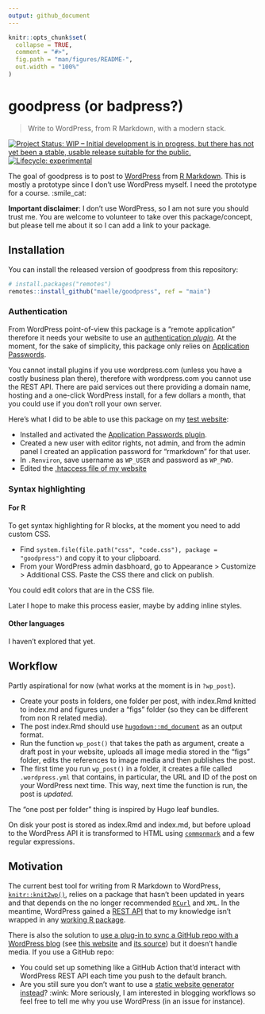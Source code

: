 ```yaml
---
output: github_document
---
```


<!-- README.md is generated from README.Rmd. Please edit that file -->

```r
knitr::opts_chunk$set(
  collapse = TRUE,
  comment = "#>",
  fig.path = "man/figures/README-",
  out.width = "100%"
)
```

# goodpress (or badpress?)

> Write to WordPress, from R Markdown, with a modern stack.

<!-- badges: start -->
[![Project Status: WIP – Initial development is in progress, but there has not yet been a stable, usable release suitable for the public.](https://www.repostatus.org/badges/latest/wip.svg)](https://www.repostatus.org/#wip)
[![Lifecycle: experimental](https://img.shields.io/badge/lifecycle-experimental-orange.svg)](https://www.tidyverse.org/lifecycle/#experimental)
<!-- badges: end -->

The goal of goodpress is to post to [WordPress](https://wordpress.org/) from [R Markdown](https://rmarkdown.rstudio.com/).
This is mostly a prototype since I don't use WordPress myself.
I need the prototype for a course. :smile_cat:

**Important disclaimer**: I don't use WordPress, so I am not sure you should trust me.
You are welcome to volunteer to take over this package/concept, but please tell me about it 
so I can add a link to your package.

## Installation

You can install the released version of goodpress from this repository:

``` r
# install.packages("remotes")
remotes::install_github("maelle/goodpress", ref = "main")
```

### Authentication

From WordPress point-of-view this package is a "remote application" therefore it needs your website to use an [authentication _plugin_](https://developer.wordpress.org/rest-api/using-the-rest-api/authentication/#authentication-plugins).
At the moment, for the sake of simplicity, this package only relies on [Application Passwords](https://wordpress.org/plugins/application-passwords/).

You cannot install plugins if you use wordpress.com (unless you have a costly business plan there), therefore with wordpress.com you cannot use the REST API.
There are paid services out there providing a domain name, hosting and a one-click WordPress install, 
for a few dollars a month,
that you could use if you don't roll your own server.

Here's what I did to be able to use this package on my [test website](https://rmd-wordpress.eu/):

* Installed and activated the [Application Passwords plugin](https://wordpress.org/plugins/application-passwords/).
* Created a new user with editor rights, not admin, and from the admin panel I created an application password for "rmarkdown" for that user.
* In `.Renviron`, save username as `WP_USER` and password as `WP_PWD`.
* Edited the [.htaccess file of my website](https://github.com/georgestephanis/application-passwords/wiki/Basic-Authorization-Header----Missing)

### Syntax highlighting

#### For R

To get syntax highlighting for R blocks, at the moment you need to add custom CSS.

* Find `system.file(file.path("css", "code.css"), package = "goodpress")` and copy it to your clipboard.
* From your WordPress admin dasbhoard, go to Appearance > Customize > Additional CSS. Paste the CSS there and click on publish.

You could edit colors that are in the CSS file.

Later I hope to make this process easier, maybe by adding inline styles.

#### Other languages

I haven't explored that yet.

## Workflow
Partly aspirational for now (what works at the moment is in `?wp_post`).

* Create your posts in folders, one folder per post, with index.Rmd knitted to index.md and figures under a "figs" folder (so they can be different from non R related media).
* The post index.Rmd should use [`hugodown::md_document`](https://hugodown.r-lib.org/reference/md_document.html) as an output format.
* Run the function `wp_post()` that takes the path as argument, create a draft post in your website, uploads all image media stored in the "figs" folder, edits the references to image media and then publishes the post. 
* The first time you run `wp_post()` in a folder, it creates a file called `.wordpress.yml` that contains, in particular, the URL and ID of the post on your WordPress next time. This way, next time the function is run, the post is _updated_.

The "one post per folder" thing is inspired by Hugo leaf bundles. 

On disk your post is stored as index.Rmd and index.md, but before upload to the WordPress API it is transformed to HTML using [`commonmark`](https://github.com/jeroen/commonmark) and a few regular expressions.

## Motivation

The current best tool for writing from R Markdown to WordPress, [`knitr::knit2wp()`](http://tobiasdienlin.com/2019/03/08/how-to-publish-a-blog-post-on-wordpress-using-rmarkdown/), relies on a package that hasn't been updated in years and that depends on the no longer recommended [`RCurl`](https://frie.codes/curl-vs-rcurl/) and `XML`.
In the meantime, WordPress gained a [REST API](https://developer.wordpress.org/rest-api/) that to my knowledge isn't wrapped in any [working R package](https://github.com/jaredlander/wordpressr).

There is also the solution to [use a plug-in to sync a GitHub repo with a WordPress blog](https://github.com/mAAdhaTTah/wordpress-github-sync/) (see [this website](https://abcdr.thinkr.fr/soumettre-un-article/) and [its source](https://github.com/ThinkR-open/abcdR)) but it doesn't handle media.
If you use a GitHub repo:

* You could set up something like a GitHub Action that'd interact with WordPress REST API each time you push to the default branch.
* Are you still sure you don't want to use a [static website generator instead](https://gohugo.io/tools/migrations/)? :wink: More seriously, I am interested in blogging workflows so feel free to tell me why you use WordPress (in an issue for instance).
